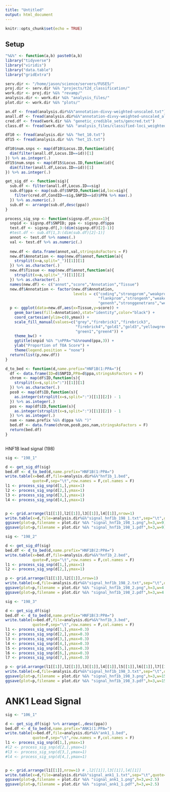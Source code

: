 ```yaml
---
title: "Untitled"
output: html_document
---
```


```r
knitr::opts_chunk$set(echo = TRUE)
```

## Setup 

```r

"%&%" <- function(a,b) paste0(a,b)
library("tidyverse")
library("viridis")
library("data.table")
library("gridExtra")

serv.dir <- "/home/jason/science/servers/FUSE5/"
proj.dir <- serv.dir %&% "projects/t2d_classification/"
work.dir <- proj.dir %&% "revamp/"
analysis.dir <- work.dir %&% "analysis_files/"
plot.dir <- work.dir %&% "plots/"

an.df <- fread(analysis.dir%&%"annotation-divvy-weighted-unscaled.txt")
anall.df <- fread(analysis.dir%&%"annotation-divvy-weighted-unscaled_allSNPs.txt")
cred.df <- fread(work.dir %&% "genetic_credible_sets/gencred.txt")
class.df <- fread(work.dir %&% "analysis_files/classified-loci_weighted_with-shared.txt")

```


```r

df10 <- fread(analysis.dir %&% "het_10.txt")
df15 <- fread(analysis.dir %&% "het_15.txt")

df10$num.snps <- map(df10$Locus.ID,function(id){
  dim(filter(anall.df,Locus.ID==id))[1]
}) %>% as.integer(.)
df15$num.snps <- map(df15$Locus.ID,function(id){
  dim(filter(anall.df,Locus.ID==id))[1]
}) %>% as.integer(.)

```



```r

get_sig_df <- function(sig){
  sub.df <- filter(anall.df,Locus.ID==sig)
  sub.df$ppa <- map(sub.df$SNPID,function(id,loc=sig){
    filter(cred.df,CondID==sig,SNPID==id)$PPA %>% max(.)
  }) %>% as.numeric(.)
  sub.df <- arrange(sub.df,desc(ppa))  
}

process_sig_snp <- function(sigsnp.df,ymax=1){
  snpid <- sigsnp.df$SNPID; ppa <- sigsnp.df$ppa
  test.df <- sigsnp.df[,3:(dim(sigsnp.df)[2]-1)]
  #test.df <- sub.df[1,3:(dim(sub.df)[2]-1)]
  annot <- test.df %>% names(.)
  val <- test.df %>% as.numeric(.)
  
  new.df <- data.frame(annot,val,stringsAsFactors = F)
  new.df$Annotation <- map(new.df$annot,function(a){
    strsplit(x=a,split="_")[[1]][1]
  }) %>% as.character(.)
  new.df$Tissue <- map(new.df$annot,function(a){
    strsplit(x=a,split="_")[[1]][2]
  }) %>% as.character(.)
  names(new.df) <- c("annot","score","Annotation","Tissue")
  new.df$Annotation <- factor(new.df$Annotation,
                              levels = c("coding","strongprom","weakprom",
                                         "flankprom","strongenh","weakenh",
                                         "genenh","stronggenetrans","weakgenetrans"))
  p <- ggplot(data=new.df,aes(x=Tissue,y=score)) + 
    geom_bar(aes(fill=Annotation),stat="identity",color="black") + 
    coord_cartesian(ylim=c(0,ymax)) + 
    scale_fill_manual(values=c("grey","firebrick1","firebrick3",
                               "firebrick4","gold1","gold3","yellowgreen",
                               "green1","green4")) + 
    theme_bw() + 
    ggtitle(snpid %&% "\nPPA="%&%round(ppa,3)) + 
    ylab("Proportion of TOA Score") + 
    theme(legend.position = "none")
  return(list(p,new.df))
}


```


```r

d_to_bed <- function(d,name.prefix="HNF1B(1:PPA="){
  df <- data.frame(ID=d$SNPID,PPA=d$ppa,stringsAsFactors = F)
  chrom <- map(df$ID,function(s){
    strsplit(x=s,split=":")[[1]][1]
  }) %>% as.character(.)
  pos0 <- map(df$ID,function(s){
    as.integer(strsplit(x=s,split=":")[[1]][2]) - 1
  }) %>% as.integer(.)
  pos <- map(df$ID,function(s){
    as.integer(strsplit(x=s,split=":")[[1]][2]) - 1
  }) %>% as.integer(.)
  nam <- name.prefix %&% d$ppa %&% ")"
  bed.df <- data.frame(chrom,pos0,pos,nam,stringsAsFactors = F)
  return(bed.df)
}



```



HNF1B lead signal (198)

```r

sig <- "198_1"

d <- get_sig_df(sig)
bed.df <- d_to_bed(d,name.prefix="HNF1B(1:PPA=")
write.table(x=bed.df,file=analysis.dir%&%"hnf1b_1.bed",
            quote=F,sep="\t",row.names = F,col.names = F)
l1 <- process_sig_snp(d[1,],ymax=1)
l2 <- process_sig_snp(d[2,],ymax=1)
l3 <- process_sig_snp(d[3,],ymax=1)
l4 <- process_sig_snp(d[4,],ymax=1)


p <- grid.arrange(l1[[1]],l2[[1]],l3[[1]],l4[[1]],nrow=1)
write.table(x=d,file=analysis.dir%&%"signal_hnf1b_198_1.txt",sep="\t",quote=F,row.names=F)
ggsave(plot=p,filename = plot.dir %&% "signal_hnf1b_198_1.png",h=3,w=9)
ggsave(plot=p,filename = plot.dir %&% "signal_hnf1b_198_1.pdf",h=3,w=9)


```


```r

sig <- "198_2"

d <- get_sig_df(sig)
bed.df <- d_to_bed(d,name.prefix="HNF1B(2:PPA=")
write.table(x=bed.df,file=analysis.dir%&%"hnf1b_2.bed",
            quote=F,sep="\t",row.names = F,col.names = F)
l1 <- process_sig_snp(d[1,],ymax=1)
l2 <- process_sig_snp(d[2,],ymax=1)

p <- grid.arrange(l1[[1]],l2[[1]],nrow=1)
write.table(x=d,file=analysis.dir%&%"signal_hnf1b_198_2.txt",sep="\t",quote=F,row.names=F)
ggsave(plot=p,filename = plot.dir %&% "signal_hnf1b_198_2.png",h=3,w=4.5)
ggsave(plot=p,filename = plot.dir %&% "signal_hnf1b_198_2.pdf",h=3,w=4.5)


```


```r

sig <- "198_3"

d <- get_sig_df(sig)
bed.df <- d_to_bed(d,name.prefix="HNF1B(3:PPA=")
write.table(x=bed.df,file=analysis.dir%&%"hnf1b_3.bed",
            quote=F,sep="\t",row.names = F,col.names = F)
l1 <- process_sig_snp(d[1,],ymax=0.3)
l2 <- process_sig_snp(d[2,],ymax=0.3)
l3 <- process_sig_snp(d[3,],ymax=0.3)
l4 <- process_sig_snp(d[4,],ymax=0.3)
l5 <- process_sig_snp(d[5,],ymax=0.3)
l6 <- process_sig_snp(d[6,],ymax=0.3)
l7 <- process_sig_snp(d[7,],ymax=0.3)

p <- grid.arrange(l1[[1]],l2[[1]],l3[[1]],l4[[1]],l5[[1]],l6[[1]],l7[[1]],nrow=1)
write.table(x=d,file=analysis.dir%&%"signal_hnf1b_198_3.txt",sep="\t",quote=F,row.names=F)
ggsave(plot=p,filename = plot.dir %&% "signal_hnf1b_198_3.png",h=3,w=15.75)
ggsave(plot=p,filename = plot.dir %&% "signal_hnf1b_198_3.pdf",h=3,w=15.75)


```



# ANK1 Lead Signal 


```r

sig <- "106_1"

d <- get_sig_df(sig) %>% arrange(.,desc(ppa))
bed.df <- d_to_bed(d,name.prefix="ANK1(1:PPA=")
write.table(x=bed.df,file=analysis.dir%&%"ank1_1.bed",
            quote=F,sep="\t",row.names = F,col.names = F)
l1 <- process_sig_snp(d[1,],ymax=1)
#l2 <- process_sig_snp(d[2,],ymax=1)
#l3 <- process_sig_snp(d[3,],ymax=1)
#l4 <- process_sig_snp(d[4,],ymax=1)


p <- grid.arrange(l1[[1]],nrow=1) # ,l2[[1]],l3[[1]],l4[[1]]
write.table(x=d,file=analysis.dir%&%"signal_ank1_1.txt",sep="\t",quote=F,row.names=F)
ggsave(plot=p,filename = plot.dir %&% "signal_ank1_1.png",h=3,w=2.5)
ggsave(plot=p,filename = plot.dir %&% "signal_ank1_1.pdf",h=3,w=2.5)

```


